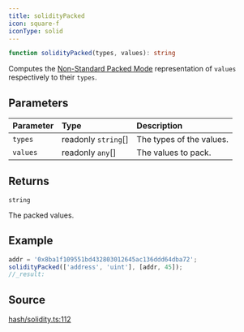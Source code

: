 ```yaml
---
title: solidityPacked
icon: square-f
iconType: solid
---
```


```ts
function solidityPacked(types, values): string
```

Computes the [Non-Standard Packed
Mode](https://docs.soliditylang.org/en/v0.8.14/abi-spec.html#non-standard-packed-mode) representation of `values`
respectively to their `types`.

## Parameters

| Parameter | Type | Description |
| :------ | :------ | :------ |
| `types` | readonly `string`[] | The types of the values. |
| `values` | readonly `any`[] | The values to pack. |

## Returns

`string`

The packed values.

## Example

```ts
addr = '0x8ba1f109551bd432803012645ac136ddd64dba72';
solidityPacked(['address', 'uint'], [addr, 45]);
//_result:
```

## Source

[hash/solidity.ts:112](https://github.com/dominant-strategies/quais-6.js/blob/e281b3ca939b91260332b67ef4ba6e8b0a3d4134/src/hash/solidity.ts#L112)
